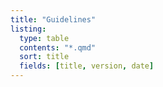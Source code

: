 ```yaml
---
title: "Guidelines"
listing:
  type: table
  contents: "*.qmd"
  sort: title
  fields: [title, version, date]
---
```


